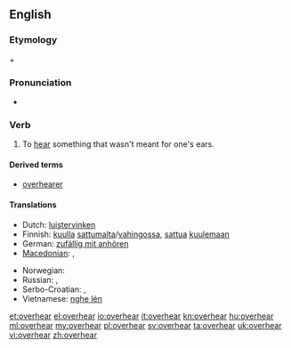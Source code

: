 ==English==

===Etymology===
{{term|over}} + {{term|hear}}

===Pronunciation===
* {{IPA|/ˈovəɻhiɻ/}}

===Verb===
{{en-verb|overhears|overhearing|overheard}}

# To [[hear]] something that wasn't meant for one's ears.

====Derived terms====
* [[overhearer]]

====Translations====
{{trans-top|To hear something that wasn't meant for one's ears}}
* Dutch: [[luistervinken]]
* Finnish: [[kuulla]] [[sattumalta]]/[[vahingossa]], [[sattua]] [[kuulla|kuulemaan]]
* German: [[zufällig mit anhören]]
* [[Macedonian]]: {{t|mk|наслушува|tr=naslúšuva}},  {{t|mk|наслушнува|tr=naslúšnuva}}
{{trans-mid}}
* Norwegian: {{t|no|overhøre}}
* Russian: {{t|ru|подслушивать|tr=podslúšivat'}} {{impf}}, {{t|ru|подслушать|tr=podslúšat'}} {{pf.}}
* Serbo-Croatian: {{t|sh|načuti|xs=Serbo-Croatian}},  {{t|sh|nasluhnuti|xs=Serbo-Croatian}}
* Vietnamese: [[nghe lén]]
{{trans-bottom}}

[[et:overhear]]
[[el:overhear]]
[[io:overhear]]
[[it:overhear]]
[[kn:overhear]]
[[hu:overhear]]
[[ml:overhear]]
[[my:overhear]]
[[pl:overhear]]
[[sv:overhear]]
[[ta:overhear]]
[[uk:overhear]]
[[vi:overhear]]
[[zh:overhear]]